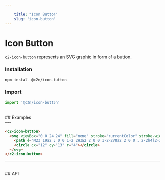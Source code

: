 ```yaml
---
    
    title: "Icon Button"
    slug: "icon-button"
---
```




# Icon Button

`c2-icon-button` represents an SVG graphic in form of a button.

### Installation

```bash tag=CodeBlock
npm install @c2n/icon-button
```

### Import

```typescript tag=CodeBlock
import '@c2n/icon-button'
```

<br />
## Examples
<br />
---

```html tag=MdxCodeBlock,compack=true
<c2-icon-button>
  <svg viewBox="0 0 24 24" fill="none" stroke="currentColor" stroke-width="2" stroke-linecap="round" stroke-linejoin="round" class="feather feather-camera">
    <path d="M23 19a2 2 0 0 1-2 2H3a2 2 0 0 1-2-2V8a2 2 0 0 1 2-2h4l2-3h6l2 3h4a2 2 0 0 1 2 2z"></path>
    <circle cx="12" cy="13" r="4"></circle>
  </svg>
</c2-icon-button>
```

---

<br />
## API

<ApiTable componentTag="c2-icon-button"></ApiTable>
